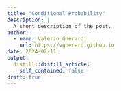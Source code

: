```yaml
---
title: "Conditional Probability"
description: |
  A short description of the post.
author:
  - name: Valerio Gherardi
    url: https://vgherard.github.io
date: 2024-02-11
output:
  distill::distill_article:
    self_contained: false
draft: true
---
```





